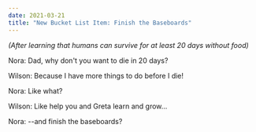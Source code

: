 ```yaml
---
date: 2021-03-21
title: "New Bucket List Item: Finish the Baseboards"
---
```


*(After learning that humans can survive for at least 20 days without food)*

Nora: Dad, why don't you want to die in 20 days?

Wilson: Because I have more things to do before I die!

Nora: Like what?

Wilson: Like help you and Greta learn and grow...

Nora: --and finish the baseboards?